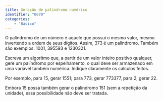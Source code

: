 ```yaml
---
title: Geração de palíndromo numérico 
identifier: "0070"
categories:
    - "Básico"
---
```

::: {#exr-0070}
O palíndromo de um número é aquele que possui o mesmo valor, mesmo invertendo a ordem de seus dígitos. Assim, 373 é um palíndromo. Também são exemplos: 1001, 395593 e 1230321.

Escreva um algoritmo que, a partir de um valor inteiro positivo qualquer, gere um palíndromo por espelhamento, o qual deve ser armazenado em uma variável também numérica. Indique claramente os cálculos feitos.

Por exemplo, para 15, gerar 1551; para 773, gerar 773377, para 2, gerar 22.

Embora 15 possa também gerar o palíndromo 151 (sem a repetição da unidade), essa possibilidade não deve ser tratada.
:::